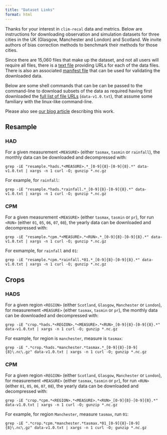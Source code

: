 ```yaml
---
title: "Dataset Links"
format: html
---
```


Thanks for your interest in `clim-recal` data and metrics. Below are instructions for downloading observation and simulation datasets for three cities in the UK (Glasgow, Manchester and London) and Scotland. We invite authors of bias correction methods to benchmark their methods for those cities.

Since there are 15,060 files that make up the dataset, and not all users will require all files, there is a [text file](urls/data-v1.0.txt) providing URLs for each of the data files. There is also an associated [manifest file](urls/manifest_data-v1.0.txt) that can be used for validating the downloaded data.

Below are some shell commands that can be can be passed to the command-line to download subsets of the data as required having first downloaded the [full list of file URLs](urls/data-v1.0.txt) (`data-v1.0.txt`), that assume some familiary with the linux-like command-line.

Please also see [our blog article](https://urban-analytics-technology-platform.github.io/blog/platform_v2_release/) describing this work.

## Resample
### HAD
For a given measurement `<MEASURE>` (either `tasmax`, `tasmin` or `rainfall`), the monthly data can be downloaded and decompressed with:
```shell
grep -iE "resample.*hads.*<MEASURE>.*_[0-9]{8}-[0-9]{8}.*" data-v1.0.txt | xargs -n 1 curl -O; gunzip *.nc.gz
```
For example, for `rainfall`:
```shell
grep -iE "resample.*hads.*rainfall.*_[0-9]{8}-[0-9]{8}.*" data-v1.0.txt | xargs -n 1 curl -O; gunzip *.nc.gz
```

### CPM
For a given measurement `<MEASURE>` (either `tasmax`, `tasmin` or `pr`), for run `<RUN>` (either `01`, `05`, `06`, `07`, `08`), the yearly data can be downloaded and decompressed with:
```shell
grep -iE "resample.*cpm.*<MEASURE>.*<RUN>.*_[0-9]{8}-[0-9]{8}.*" data-v1.0.txt | xargs -n 1 curl -O; gunzip *.nc.gz
```
For exmample, for `rainfall` and `01`:
```shell
grep -iE "resample.*cpm.*rainfall.*01.*_[0-9]{8}-[0-9]{8}.*" data-v1.0.txt | xargs -n 1 curl -O; gunzip *.nc.gz
```

## Crops
### HADS
For a given region `<REGION>` (either `Scotland`, `Glasgow`, `Manchester` or `London`), for measurement `<MEASURE>` (either `tasmax`, `tasmin` or `pr`), the monthly data can be downloaded and decompressed with:
```shell
grep -iE "crop.*hads.*<REGION>.*<MEASURE>.*<RUN>_[0-9]{8}-[0-9]{8}.*" data-v1.0.txt | xargs -n 1 curl -O; gunzip *.nc.gz
```
For example, for region is `manchester`, measure is `tasmax`:
```shell
grep -iE ".*crop.*hads.*manchester.*tasmax.*_[0-9]{8}-[0-9]{8}\.nc\.gz" data-v1.0.txt | xargs -n 1 curl -O; gunzip *.nc.gz
```

### CPM
For a given region `<REGION>`  (either `Scotland`, `Glasgow`, `Manchester` or `London`), for measurement `<MEASURE>` (either `tasmax`, `tasmin` or `pr`), for run `<RUN>` (either `01`, `05`, `06`, `07`, `08`), the yearly data can be downloaded and decompressed with:
```shell
grep -iE "crop.*cpm.*<REGION>.*<MEASURE>.*<RUN>_[0-9]{8}-[0-9]{8}.*" data-v1.0.txt | xargs -n 1 curl -O; gunzip *.nc.gz
```
For example, for region `Manchester`, measure `tasmax`, run `01`:
```shell
grep -iE ".*crop.*cpm.*manchester.*tasmax.*01_[0-9]{8}-[0-9]{8}\.nc\.gz" data-v1.0.txt | xargs -n 1 curl -O; gunzip *.nc.gz
```
